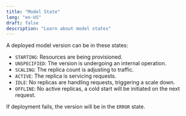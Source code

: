 ```yaml
---
title: "Model State"
lang: "en-US"
draft: false
description: "Learn about model states"
---
```


A deployed model version can be in these states:

- `STARTING`: Resources are being provisioned.
- `UNSPECIFIED`: The version is undergoing an internal operation.
- `SCALING`: The replica count is adjusting to traffic.
- `ACTIVE`: The replica is servicing requests.
- `IDLE`: No replicas are handling requests, triggering a scale down.
- `OFFLINE`: No active replicas, a cold start will be initiated on the next request.

If deployment fails, the version will be in the `ERROR` state.
